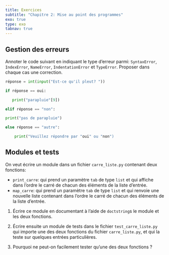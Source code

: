 ```yaml
---
title: Exercices
subtitle: "Chapitre 2: Mise au point des programmes"
exo: true
type: exo
tabnav: true
---
```

## Gestion des erreurs

Annoter le code suivant en indiquant le type d'erreur parmi: `SyntaxError`,
`IndexError`, `NameError`, `IndentationError` et `TypeError`. Proposer dans
chaque cas une correction.

```python
réponse = int(input("Est-ce qu'il pleut? "))

if réponse == oui: 

   print("parapluie"[9])

elif réponse == "non":

print("pas de parapluie")

else réponse == "autre":

    print("Veuillez répondre par "oui" ou "non")

```

## Modules et tests

On veut écrire un module dans un fichier `carre_liste.py` contenant deux fonctions:

- `print_carre`: qui prend un paramètre `tab` de type `list` et qui affiche
  dans l'ordre le carré de chacun des éléments de la liste d'entrée.
- `map_carre`: qui prend un paramètre `tab` de type `list` et qui renvoie une nouvelle liste
  contenant dans l'ordre le carré de chacun des éléments de la liste d'entrée.

#. Écrire ce module en documentant à l'aide de `doctstring`s le module et les
deux fonctions.

#. Écrire ensuite un module de tests dans le fichier `test_carre_liste.py` qui importe une des
deux fonctions du fichier `carre_liste.py`, et qui la teste sur quelques
entrées particulières.

#. Pourquoi ne peut-on facilement tester qu'une des deux fonctions ?